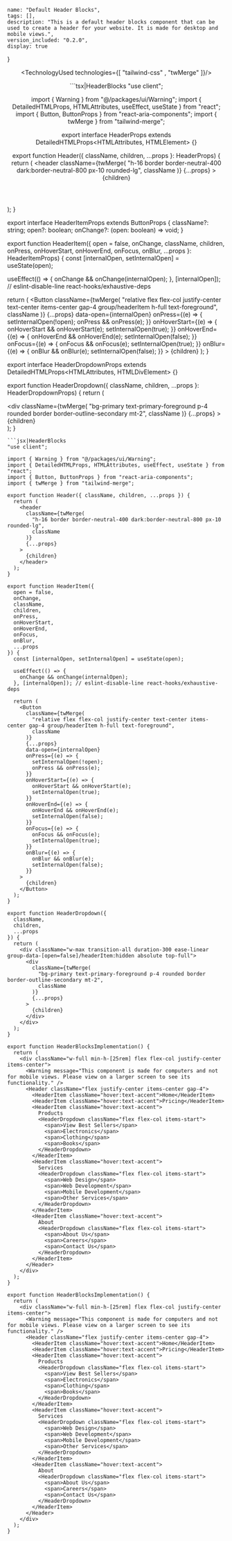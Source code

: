 
    name: "Default Header Blocks",
    tags: [],
    description: "This is a default header blocks component that can be used to create a header for your website. It is made for desktop and mobile views.",
    version_included: "0.2.0",
    display: true
}

<Wrapper>

<ImportsWrapper>

</ImportsWrapper>

<Header />
<Preview> 

<Display>
<HeaderBlocksImplementation />
</Display>

</Preview>

<Implementation>


<TechnologyUsed technologies={[ "tailwind-css" , "twMerge" ]}/>

<CodeBlock> 
```tsx|HeaderBlocks
"use client";

import { Warning } from "@/packages/ui/Warning";
import { DetailedHTMLProps, HTMLAttributes, useEffect, useState } from "react";
import { Button, ButtonProps } from "react-aria-components";
import { twMerge } from "tailwind-merge";

export interface HeaderProps
  extends DetailedHTMLProps<HTMLAttributes<HTMLElement>, HTMLElement> {}

export function Header({ className, children, ...props }: HeaderProps) {
  return (
    <header
      className={twMerge(
        "h-16 border border-neutral-400 dark:border-neutral-800 px-10 rounded-lg",
        className
      )}
      {...props}
    >
      {children}
    </header>
  );
}

export interface HeaderItemProps extends ButtonProps {
  className?: string;
  open?: boolean;
  onChange?: (open: boolean) => void;
}

export function HeaderItem({
  open = false,
  onChange,
  className,
  children,
  onPress,
  onHoverStart,
  onHoverEnd,
  onFocus,
  onBlur,
  ...props
}: HeaderItemProps) {
  const [internalOpen, setInternalOpen] = useState(open);

  useEffect(() => {
    onChange && onChange(internalOpen);
  }, [internalOpen]); // eslint-disable-line react-hooks/exhaustive-deps

  return (
    <Button
      className={twMerge(
        "relative flex flex-col justify-center text-center items-center gap-4 group/headerItem h-full text-foreground",
        className
      )}
      {...props}
      data-open={internalOpen}
      onPress={(e) => {
        setInternalOpen(!open);
        onPress && onPress(e);
      }}
      onHoverStart={(e) => {
        onHoverStart && onHoverStart(e);
        setInternalOpen(true);
      }}
      onHoverEnd={(e) => {
        onHoverEnd && onHoverEnd(e);
        setInternalOpen(false);
      }}
      onFocus={(e) => {
        onFocus && onFocus(e);
        setInternalOpen(true);
      }}
      onBlur={(e) => {
        onBlur && onBlur(e);
        setInternalOpen(false);
      }}
    >
      {children}
    </Button>
  );
}

export interface HeaderDropdownProps
  extends DetailedHTMLProps<HTMLAttributes<HTMLDivElement>, HTMLDivElement> {}

export function HeaderDropdown({
  className,
  children,
  ...props
}: HeaderDropdownProps) {
  return (
    <div className="w-max transition-all duration-300 ease-linear group-data-[open=false]/headerItem:hidden absolute top-full">
      <div
        className={twMerge(
          "bg-primary text-primary-foreground p-4 rounded border border-outline-secondary mt-2",
          className
        )}
        {...props}
      >
        {children}
      </div>
    </div>
  );
}
```
```jsx|HeaderBlocks
"use client";

import { Warning } from "@/packages/ui/Warning";
import { DetailedHTMLProps, HTMLAttributes, useEffect, useState } from "react";
import { Button, ButtonProps } from "react-aria-components";
import { twMerge } from "tailwind-merge";

export function Header({ className, children, ...props }) {
  return (
    <header
      className={twMerge(
        "h-16 border border-neutral-400 dark:border-neutral-800 px-10 rounded-lg",
        className
      )}
      {...props}
    >
      {children}
    </header>
  );
}

export function HeaderItem({
  open = false,
  onChange,
  className,
  children,
  onPress,
  onHoverStart,
  onHoverEnd,
  onFocus,
  onBlur,
  ...props
}) {
  const [internalOpen, setInternalOpen] = useState(open);

  useEffect(() => {
    onChange && onChange(internalOpen);
  }, [internalOpen]); // eslint-disable-line react-hooks/exhaustive-deps

  return (
    <Button
      className={twMerge(
        "relative flex flex-col justify-center text-center items-center gap-4 group/headerItem h-full text-foreground",
        className
      )}
      {...props}
      data-open={internalOpen}
      onPress={(e) => {
        setInternalOpen(!open);
        onPress && onPress(e);
      }}
      onHoverStart={(e) => {
        onHoverStart && onHoverStart(e);
        setInternalOpen(true);
      }}
      onHoverEnd={(e) => {
        onHoverEnd && onHoverEnd(e);
        setInternalOpen(false);
      }}
      onFocus={(e) => {
        onFocus && onFocus(e);
        setInternalOpen(true);
      }}
      onBlur={(e) => {
        onBlur && onBlur(e);
        setInternalOpen(false);
      }}
    >
      {children}
    </Button>
  );
}

export function HeaderDropdown({
  className,
  children,
  ...props
}) {
  return (
    <div className="w-max transition-all duration-300 ease-linear group-data-[open=false]/headerItem:hidden absolute top-full">
      <div
        className={twMerge(
          "bg-primary text-primary-foreground p-4 rounded border border-outline-secondary mt-2",
          className
        )}
        {...props}
      >
        {children}
      </div>
    </div>
  );
}
```

```tsx|Implementation
export function HeaderBlocksImplementation() {
  return (
    <div className="w-full min-h-[25rem] flex flex-col justify-center items-center">
      <Warning message="This component is made for computers and not for mobile views. Please view on a larger screen to see its functionality." />
      <Header className="flex justify-center items-center gap-4">
        <HeaderItem className="hover:text-accent">Home</HeaderItem>
        <HeaderItem className="hover:text-accent">Pricing</HeaderItem>
        <HeaderItem className="hover:text-accent">
          Products
          <HeaderDropdown className="flex flex-col items-start">
            <span>View Best Sellers</span>
            <span>Electronics</span>
            <span>Clothing</span>
            <span>Books</span>
          </HeaderDropdown>
        </HeaderItem>
        <HeaderItem className="hover:text-accent">
          Services
          <HeaderDropdown className="flex flex-col items-start">
            <span>Web Design</span>
            <span>Web Development</span>
            <span>Mobile Development</span>
            <span>Other Services</span>
          </HeaderDropdown>
        </HeaderItem>
        <HeaderItem className="hover:text-accent">
          About
          <HeaderDropdown className="flex flex-col items-start">
            <span>About Us</span>
            <span>Careers</span>
            <span>Contact Us</span>
          </HeaderDropdown>
        </HeaderItem>
      </Header>
    </div>
  );
}
```
```jsx|Implementation
export function HeaderBlocksImplementation() {
  return (
    <div className="w-full min-h-[25rem] flex flex-col justify-center items-center">
      <Warning message="This component is made for computers and not for mobile views. Please view on a larger screen to see its functionality." />
      <Header className="flex justify-center items-center gap-4">
        <HeaderItem className="hover:text-accent">Home</HeaderItem>
        <HeaderItem className="hover:text-accent">Pricing</HeaderItem>
        <HeaderItem className="hover:text-accent">
          Products
          <HeaderDropdown className="flex flex-col items-start">
            <span>View Best Sellers</span>
            <span>Electronics</span>
            <span>Clothing</span>
            <span>Books</span>
          </HeaderDropdown>
        </HeaderItem>
        <HeaderItem className="hover:text-accent">
          Services
          <HeaderDropdown className="flex flex-col items-start">
            <span>Web Design</span>
            <span>Web Development</span>
            <span>Mobile Development</span>
            <span>Other Services</span>
          </HeaderDropdown>
        </HeaderItem>
        <HeaderItem className="hover:text-accent">
          About
          <HeaderDropdown className="flex flex-col items-start">
            <span>About Us</span>
            <span>Careers</span>
            <span>Contact Us</span>
          </HeaderDropdown>
        </HeaderItem>
      </Header>
    </div>
  );
}
```
</CodeBlock>

</Implementation>
</Wrapper>